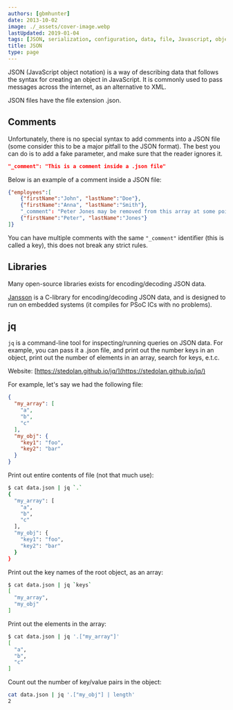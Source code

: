 ```yaml
---
authors: [gbmhunter]
date: 2013-10-02
image: ./_assets/cover-image.webp
lastUpdated: 2019-01-04
tags: [JSON, serialization, configuration, data, file, Javascript, object notation]
title: JSON
type: page
---
```


JSON (JavaScript object notation) is a way of describing data that follows the syntax for creating an object in JavaScript. It is commonly used to pass messages across the internet, as an alternative to XML.

JSON files have the file extension .json.

## Comments

Unfortunately, there is no special syntax to add comments into a JSON file (some consider this to be a major pitfall to the JSON format). The best you can do is to add a fake parameter, and make sure that the reader ignores it.
    
```json
"_comment": "This is a comment inside a .json file"
```

Below is an example of a comment inside a JSON file:

```json 
{"employees":[
    {"firstName":"John", "lastName":"Doe"},
    {"firstName":"Anna", "lastName":"Smith"},
    "_comment": "Peter Jones may be removed from this array at some point", 
    {"firstName":"Peter", "lastName":"Jones"}
]}
```

You can have multiple comments with the same `"_comment"`  identifier (this is called a key), this does not break any strict rules.

## Libraries

Many open-source libraries exists for encoding/decoding JSON data.

[Jansson](https://github.com/akheron/jansson) is a C-library for encoding/decoding JSON data, and is designed to run on embedded systems (it compiles for PSoC ICs with no problems).

## jq

`jq` is a command-line tool for inspecting/running queries on JSON data. For example, you can pass it a .json file, and print out the number keys in an object, print out the number of elements in an array, search for keys, e.t.c.

Website: [https://stedolan.github.io/jq/](https://stedolan.github.io/jq/)

For example, let's say we had the following file:

```json
{
  "my_array": [
    "a",
    "b",
    "c"
  ],
  "my_obj": {
    "key1": "foo",
    "key2": "bar"
  }
}
```

Print out entire contents of file (not that much use):

```sh
$ cat data.json | jq `.`
{
  "my_array": [
    "a",
    "b",
    "c"
  ],
  "my_obj": {
    "key1": "foo",
    "key2": "bar"
  }
}
```

Print out the key names of the root object, as an array:

```sh
$ cat data.json | jq `keys`
[
  "my_array",
  "my_obj"
]
```

Print out the elements in the array:

```sh
$ cat data.json | jq '.["my_array"]'
[
  "a",
  "b",
  "c"
]
```

Count out the number of key/value pairs in the object:

```sh
cat data.json | jq '.["my_obj"] | length'
2
```
